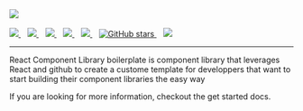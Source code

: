 
<Meta title="Docs/Intro" />

<div style={{ margin: '0 auto', maxWidth: '600px', color: 'white', textAlign: 'center' }}>
  <img
    style={{ width: '75%', margin: '0 auto 2em auto' }}
    src="https://raw.githubusercontent.com/ChamsBouzaiene/react-component-lib-boilerplate/main/stories/assets/logo.png"
  />
  <br />
  <br />
  <a href="https://github.com/ChamsBouzaiene/react-component-lib-boilerplate/actions/workflows/chromatic.yml">
    <img src="https://github.com/ChamsBouzaiene/react-component-lib-boilerplate/actions/workflows/chromatic.yml/badge.svg?branch=main" />
  </a>
  &nbsp;&nbsp;
  <a href="https://npm.im/react-component-lib-boilerplate">
    <img src="https://img.shields.io/npm/v/react-component-lib-boilerplate.svg" />
  </a>&nbsp;&nbsp;
  <a href="https://npm.im/react-component-lib-boilerplate">
    <img src="https://badgen.net/npm/dw/react-component-lib-boilerplate" />
  </a>&nbsp;&nbsp;
  <a href="https://github.com/ChamsBouzaiene/react-component-lib-boilerplate/blob/main/LICENSE">
    <img src="https://badgen.now.sh/badge/license/apache2" />
  </a>&nbsp;&nbsp;
  <a href="https://bundlephobia.com/result?p=react-component-lib-boilerplate">
    <img src="https://badgen.net/bundlephobia/minzip/react-component-lib-boilerplate" />
  </a>&nbsp;&nbsp;
  <a href="https://github.com/ChamsBouzaiene/react-component-lib-boilerplate/reaviz">
    <img alt="GitHub stars" src="https://img.shields.io/github/stars/ChamsBouzaiene/react-component-lib-boilerplate?style=social" />
  </a>&nbsp;&nbsp;
  <a href="https://discord.gg/ATTvQVug">
    <img src="https://img.shields.io/discord/844715176895840286?label=discord" />
  </a>

---

React Component Library boilerplate is component library that leverages React and github to create
a custome template for developpers that want to start building their component libraries the easy way

If you are looking for more information, checkout the get started docs.

</div>
